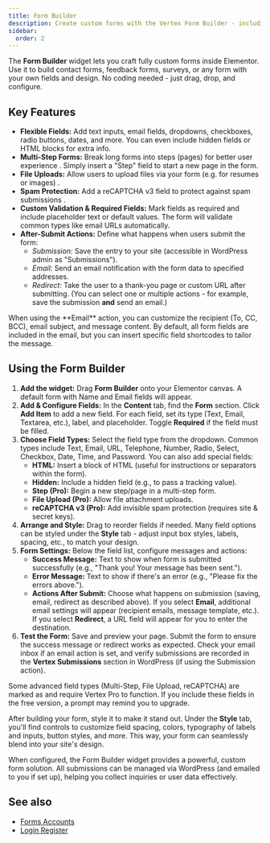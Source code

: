 ```yaml
---
title: Form Builder
description: Create custom forms with the Vertex Form Builder - including contact forms, multi-step forms, file uploads, email notifications and more.
sidebar:
  order: 2
---
```



The **Form Builder** widget lets you craft fully custom forms inside Elementor. Use it to build contact forms, feedback forms, surveys, or any form with your own fields and design. No coding needed - just drag, drop, and configure.

## Key Features

- **Flexible Fields:** Add text inputs, email fields, dropdowns, checkboxes, radio buttons, dates, and more. You can even include hidden fields or HTML blocks for extra info.
- **Multi-Step Forms:** Break long forms into steps (pages) for better user experience <Badge text="Pro" variant='caution' />. Simply insert a "Step" field to start a new page in the form.
- **File Uploads:** Allow users to upload files via your form (e.g. for resumes or images) <Badge text="Pro" variant='caution' />.
- **Spam Protection:** Add a reCAPTCHA v3 field to protect against spam submissions <Badge text="Pro" variant='caution' />.
- **Custom Validation & Required Fields:** Mark fields as required and include placeholder text or default values. The form will validate common types like email URLs automatically.
- **After-Submit Actions:** Define what happens when users submit the form:
  - *Submission:* Save the entry to your site (accessible in WordPress admin as "Submissions").
  - *Email:* Send an email notification with the form data to specified addresses.
  - *Redirect:* Take the user to a thank-you page or custom URL after submitting.
  (You can select one or multiple actions - for example, save the submission **and** send an email.)

<Aside type="tip" title="Email Notifications">
When using the **Email** action, you can customize the recipient (To, CC, BCC), email subject, and message content. By default, all form fields are included in the email, but you can insert specific field shortcodes to tailor the message.
</Aside>

## Using the Form Builder

<Steps>

1. **Add the widget:** Drag **Form Builder** onto your Elementor canvas. A default form with Name and Email fields will appear.
2. **Add & Configure Fields:** In the **Content** tab, find the **Form** section. Click **Add Item** to add a new field. For each field, set its type (Text, Email, Textarea, etc.), label, and placeholder. Toggle **Required** if the field must be filled.
3. **Choose Field Types:** Select the field type from the dropdown. Common types include Text, Email, URL, Telephone, Number, Radio, Select, Checkbox, Date, Time, and Password. You can also add special fields:
   - **HTML:** Insert a block of HTML (useful for instructions or separators within the form).
   - **Hidden:** Include a hidden field (e.g., to pass a tracking value).
   - **Step (Pro):** Begin a new step/page in a multi-step form.
   - **File Upload (Pro):** Allow file attachment uploads.
   - **reCAPTCHA v3 (Pro):** Add invisible spam protection (requires site & secret keys).
4. **Arrange and Style:** Drag to reorder fields if needed. Many field options can be styled under the **Style** tab - adjust input box styles, labels, spacing, etc., to match your design.
5. **Form Settings:** Below the field list, configure messages and actions:
   - **Success Message:** Text to show when form is submitted successfully (e.g., "Thank you! Your message has been sent.").
   - **Error Message:** Text to show if there's an error (e.g., "Please fix the errors above.").
   - **Actions After Submit:** Choose what happens on submission (saving, email, redirect as described above). If you select **Email**, additional email settings will appear (recipient emails, message template, etc.). If you select **Redirect**, a URL field will appear for you to enter the destination.
6. **Test the Form:** Save and preview your page. Submit the form to ensure the success message or redirect works as expected. Check your email inbox if an email action is set, and verify submissions are recorded in the **Vertex Submissions** section in WordPress (if using the Submission action).

</Steps>

<Aside type="caution" title="Pro Tips">
Some advanced field types (Multi-Step, File Upload, reCAPTCHA) are marked as <Badge variant='caution' text="Pro" /> and require Vertex Pro to function. If you include these fields in the free version, a prompt may remind you to upgrade.
</Aside>

After building your form, style it to make it stand out. Under the **Style** tab, you'll find controls to customize field spacing, colors, typography of labels and inputs, button styles, and more. This way, your form can seamlessly blend into your site's design.

When configured, the Form Builder widget provides a powerful, custom form solution. All submissions can be managed via WordPress (and emailed to you if set up), helping you collect inquiries or user data effectively.

## See also

- [Forms Accounts](/vertex/widgets/forms-accounts/)
- [Login Register](/vertex/widgets/forms-accounts/login-register/)
